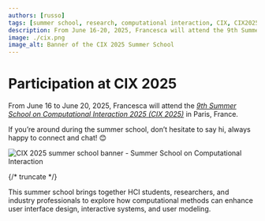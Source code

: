 ```yaml
---
authors: [russo]
tags: [summer school, research, computational interaction, CIX, CIX2025]
description: From June 16-20, 2025, Francesca will attend the 9th Summer School on Computational Interaction 2025 (CIX 2025) in Paris, France.
image: ./cix.png
image_alt: Banner of the CIX 2025 Summer School
---
```



# Participation at CIX 2025

From June 16 to June 20, 2025, Francesca will attend the [_9th Summer School on Computational Interaction 2025 (CIX 2025)_](https://cixschool2025.isir.upmc.fr/) in Paris, France.

If you’re around during the summer school, don’t hesitate to say hi, always happy to connect and chat! 😊

<p className="text--center">
    <img src={banner} alt="CIX 2025 summer school banner - Summer School on Computational Interaction" />
</p>
{/* truncate */}



This summer school brings together HCI students, researchers, and industry professionals to explore how computational methods can enhance user interface design, interactive systems, and user modeling. 

